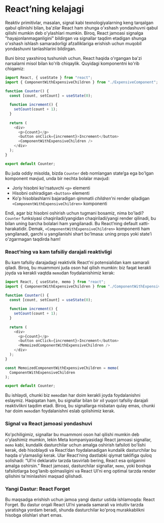 # React’ning kelajagi

Reaktiv primitivlar, masalan, signal kabi texnologiyalarning keng tarqalgan qabul qilinishi bilan, ba'zilar React ham shunga o'xshash yondashuvni qabul qilishi mumkin deb o'ylashlari mumkin. Biroq, React jamoasi signalga "hayajonlanmaganligini" bildirgan va signallar taqdim etadigan shunga o'xshash ishlash samaradorligi afzalliklariga erishish uchun muqobil yondashuvni tanlashlarini bildirgan.

Buni biroz yaxshiroq tushunish uchun, React haqida o'rgangan ba'zi narsalarni misol bilan ko'rib chiqaylik. Quyidagi komponentni ko'rib chiqamiz:
``` js copy
import React, { useState } from "react";
import { ComponentWithExpensiveChildren } from "./ExpensiveComponent";

function Counter() {
  const [count, setCount] = useState(0);
  
  function increment() {
    setCount(count + 1);
  }
  
  return (
    <div>
      <p>{count}</p>
      <button onClick={increment}>Increment</button>
      <ComponentWithExpensiveChildren />
    </div>
  );
}

export default Counter;
```

Bu juda oddiy misolda, bizda `Counter` deb nomlangan state’ga ega bo'lgan komponent mavjud, unda bir nechta bolalar mavjud:
- Joriy hisobni ko'rsatuvchi `<p>` elementi
- Hisobni oshiradigan `<button>` elementi
- Ko'p hisoblashlarni bajaradigan qimmatli *children*’ni render qiladigan `<ComponentWithExpensiveChildren>` komponenti

Endi, agar biz hisobni oshirish uchun tugmani bosamiz, nima bo'ladi? `Counter` funksiyasi chaqiriladi/yangidan chaqiriladi/yangi render qilinadi, bu bilan uning barcha bolalari ham yangilanadi. Bu React’ning default xatti-harakatidir. Demak, `<ComponentWithExpensiveChildren>` komponenti ham yangilanadi, garchi u yangilanishi shart bo'lmasa: uning props yoki state’i o'zgarmagan taqdirda ham!

### React’ning va kam tafsiliy darajali reaktivligi

Bu kam tafsiliy darajadagi reaktivlik React'ni potensialidan kam samarali qiladi. Biroq, bu muammoni juda oson hal qilish mumkin: biz faqat kerakli joyda va kerakli vaqtda `memo`dan foydalanishimiz kerak:
``` js copy
import React, { useState, memo } from "react";
import { ComponentWithExpensiveChildren } from "./ComponentWithExpensiveChildren";

function Counter() {
  const [count, setCount] = useState(0);
  
  function increment() {
    setCount(count + 1);
  }
  
  return (
    <div>
      <p>{count}</p>
      <button onClick={increment}>Increment</button>
      <MemoizedComponentWithExpensiveChildren />
    </div>
  );
}

const MemoizedComponentWithExpensiveChildren = memo(
  ComponentWithExpensiveChildren
);

export default Counter;
```

Bu ishlaydi, chunki biz `memo`dan har doim kerakli joyda foydalanishni eslaymiz. Haqiqatan ham, bu signallar bilan bir xil yuqori tafsiliy darajali reaktivlikni taqdim etadi. Biroq, bu signallarga nisbatan qulay emas, chunki har doim `memo`dan foydalanishni eslab qolishimiz kerak.

### Signal va React jamoasi yondashuvi

Ko'pchiligimiz, signallar bu muammoni oson hal qilishi mumkin deb o'ylashimiz mumkin, lekin Meta kompaniyasidagi React jamoasi signallar, `memo` kabi, kundalik dasturchilar uchun amalga oshirish tafsiloti bo'lishi kerak, deb hisoblaydi va React’dan foydalanadigan kundalik dasturchilar bu haqda o'ylamasligi kerak. Ular React’ning dastlabki qiymat taklifiga quloq solishadi: “UI’ni deklarativ tarzda tasvirlab bering, React esa qolganini amalga oshirsin.” React jamoasi, dasturchilar signallar, `memo`, yoki boshqa tafsilotlarga bog'lanib qolmasligini va React UI’ni eng optimal tarzda render qilishini ta'minlashini maqsad qilishadi.

### Yangi Dastur: React Forget

Bu maqsadga erishish uchun jamoa yangi dastur ustida ishlamoqda: React Forget. Bu dastur orqali React UI’ni yanada samarali va intuitiv tarzda yaratishga yordam beradi, shunda dasturchilar ko'proq murakkablikni hisobga olishlari shart emas.